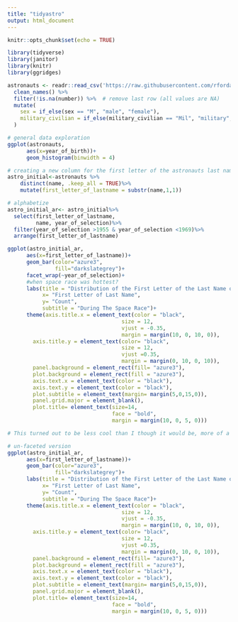 ```yaml
---
title: "tidyastro"
output: html_document
---
```


```r
knitr::opts_chunk$set(echo = TRUE)
```

```r
library(tidyverse)
library(janitor)
library(knitr)
library(ggridges)

astronauts <- readr::read_csv('https://raw.githubusercontent.com/rfordatascience/tidytuesday/master/data/2020/2020-07-14/astronauts.csv')%>% 
  clean_names() %>% 
  filter(!is.na(number)) %>%  # remove last row (all values are NA)
  mutate(
    sex = if_else(sex == "M", "male", "female"),
    military_civilian = if_else(military_civilian == "Mil", "military", "civilian")
  )
```
```r
# general data exploration
ggplot(astronauts, 
      aes(x=year_of_birth))+
      geom_histogram(binwidth = 4)
```

```r
# creating a new column for the first letter of the astronauts last name
astro_initial<-astronauts %>%
    distinct(name, .keep_all = TRUE)%>%
    mutate(first_letter_of_lastname = substr(name,1,1))

```


```r
# alphabetize
astro_initial_ar<- astro_initial%>%
  select(first_letter_of_lastname,
         name, year_of_selection)%>%
  filter(year_of_selection >1955 & year_of_selection <1969)%>%
  arrange(first_letter_of_lastname)
```

```r
ggplot(astro_initial_ar,
      aes(x=first_letter_of_lastname))+
      geom_bar(color="azure3", 
               fill="darkslategrey")+
      facet_wrap(~year_of_selection)+ 
      #when space race was hottest?
      labs(title = "Distribution of the First Letter of the Last Name of Astronauts",
           x= "First Letter of Last Name",
           y= "Count",
           subtitle = "During The Space Race")+
      theme(axis.title.x = element_text(color = "black", 
                                    size = 12, 
                                    vjust = -0.35, 
                                    margin = margin(10, 0, 10, 0)), 
        axis.title.y = element_text(color= "black", 
                                    size = 12, 
                                    vjust =0.35, 
                                    margin = margin(0, 10, 0, 10)), 
        panel.background = element_rect(fill= "azure3"), 
        plot.background = element_rect(fill = "azure3"),
        axis.text.x = element_text(color = "black"), 
        axis.text.y = element_text(color = "black"), 
        plot.subtitle = element_text(margin= margin(5,0,15,0)),
        panel.grid.major = element_blank(), 
        plot.title= element_text(size=14,
                                 face = "bold", 
                                 margin = margin(10, 0, 5, 0))) 

```

```r
# This turned out to be less cool than I though it would be, more of a dplyr exercise than a data viz one...
```


```r
# un-faceted version
ggplot(astro_initial_ar,
      aes(x=first_letter_of_lastname))+
      geom_bar(color="azure3", 
               fill="darkslategrey")+
      labs(title = "Distribution of the First Letter of the Last Name of Astronauts",
           x= "First Letter of Last Name",
           y= "Count",
           subtitle = "During The Space Race")+
      theme(axis.title.x = element_text(color = "black", 
                                    size = 12, 
                                    vjust = -0.35, 
                                    margin = margin(10, 0, 10, 0)), 
        axis.title.y = element_text(color= "black", 
                                    size = 12, 
                                    vjust =0.35, 
                                    margin = margin(0, 10, 0, 10)), 
        panel.background = element_rect(fill= "azure3"), 
        plot.background = element_rect(fill = "azure3"),
        axis.text.x = element_text(color = "black"), 
        axis.text.y = element_text(color = "black"), 
        plot.subtitle = element_text(margin= margin(5,0,15,0)),
        panel.grid.major = element_blank(), 
        plot.title= element_text(size=14,
                                 face = "bold", 
                                 margin = margin(10, 0, 5, 0))) 

```

      













